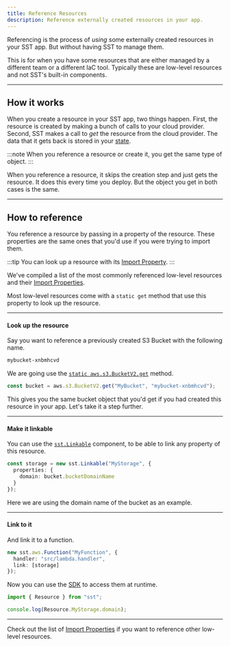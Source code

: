 ```yaml
---
title: Reference Resources
description: Reference externally created resources in your app.
---
```


Referencing is the process of _using_ some externally created resources in your SST app. But without having SST to manage them.

This is for when you have some resources that are either managed by a different team or a different IaC tool. Typically these are low-level resources and not SST's built-in components.

---

## How it works

When you create a resource in your SST app, two things happen. First, the resource is created by making a bunch of calls to your cloud provider. Second, SST makes a call to _get_ the resource from the cloud provider. The data that it gets back is stored in your [state](/docs/state/).

:::note
When you reference a resource or create it, you get the same type of object.
:::

When you reference a resource, it skips the creation step and just gets the resource. It does this every time you deploy. But the object you get in both cases is the same.

---

## How to reference

You reference a resource by passing in a property of the resource. These properties are the same ones that you'd use if you were trying to import them.

:::tip
You can look up a resource with its [Import Property](/docs/import-resources/#import-properties).
:::

We've compiled a list of the most commonly referenced low-level resources and their [Import Properties](/docs/import-resources/#import-properties).

Most low-level resources come with a `static get` method that use this property to look up the resource.

---

#### Look up the resource

Say you want to reference a previously created S3 Bucket with the following name.

```txt
mybucket-xnbmhcvd
```

We are going use the [`static aws.s3.BucketV2.get`](https://www.pulumi.com/registry/packages/aws/api-docs/s3/bucketv2/#look-up) method.

```ts title="sst.config.ts"
const bucket = aws.s3.BucketV2.get("MyBucket", "mybucket-xnbmhcvd");
```

This gives you the same bucket object that you'd get if you had created this resource in your app. Let's take it a step further.

---

#### Make it linkable

You can use the [`sst.Linkable`](/docs/component/linkable/) component, to be able to link any property of this resource.

```ts title="sst.config.ts" {3}
const storage = new sst.Linkable("MyStorage", {
  properties: {
    domain: bucket.bucketDomainName
  }
});
```

Here we are using the domain name of the bucket as an example.

---

#### Link to it

And link it to a function.

```ts title="sst.config.ts" {9}
new sst.aws.Function("MyFunction", {
  handler: "src/lambda.handler",
  link: [storage]
});
```

Now you can use the [SDK](/docs/reference/sdk/) to access them at runtime.

```js title="src/lambda.ts"
import { Resource } from "sst";

console.log(Resource.MyStorage.domain);
```

---

Check out the list of [Import Properties](/docs/import-resources/#import-properties) if you want to reference other low-level resources.
